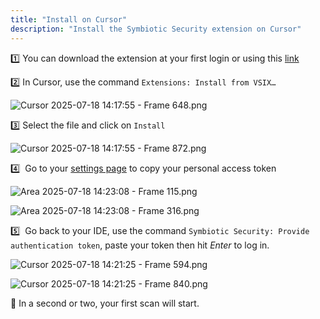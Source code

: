 ```yaml
---
title: "Install on Cursor"
description: "Install the Symbiotic Security extension on Cursor"
---
```

1️⃣ You can download the extension at your first login or using this [link](https://symbioticsec-production-vscode-plugin-builds.s3.us-west-2.amazonaws.com/latest/symbioticsec.vsix)

2️⃣ In Cursor, use the command `Extensions: Install from VSIX…`

![Cursor 2025-07-18 14:17:55 - Frame 648.png](attachment:8fb8ddf0-d574-45b0-b96a-a07ac8b36704:Cursor_2025-07-18_141755_-_Frame_648.png)

3️⃣ Select the file and click on `Install`

![Cursor 2025-07-18 14:17:55 - Frame 872.png](attachment:e4a2b5bf-4bf9-43f5-b95d-e9738bbb844e:Cursor_2025-07-18_141755_-_Frame_872.png)

4️⃣  Go to your [settings page](https://app.symbioticsec.ai/settings/api-token) to copy your personal access token

![Area 2025-07-18 14:23:08 - Frame 115.png](attachment:1d645686-1010-410e-a3df-554295211b31:Area_2025-07-18_142308_-_Frame_115.png)

![Area 2025-07-18 14:23:08 - Frame 316.png](attachment:d3f0eef7-d205-4eb1-8817-195ed167e81f:Area_2025-07-18_142308_-_Frame_316.png)

5️⃣  Go back to your IDE, use the command `Symbiotic Security: Provide authentication token`, paste your token then hit *Enter* to log in.

![Cursor 2025-07-18 14:21:25 - Frame 594.png](attachment:1d49baa5-dc36-4c5d-b749-6c27e22eed08:Cursor_2025-07-18_142125_-_Frame_594.png)

![Cursor 2025-07-18 14:21:25 - Frame 840.png](attachment:edc5e301-ffb3-4e98-b0af-2f5cf5b8272b:Cursor_2025-07-18_142125_-_Frame_840.png)

🎉 In a second or two, your first scan will start.
